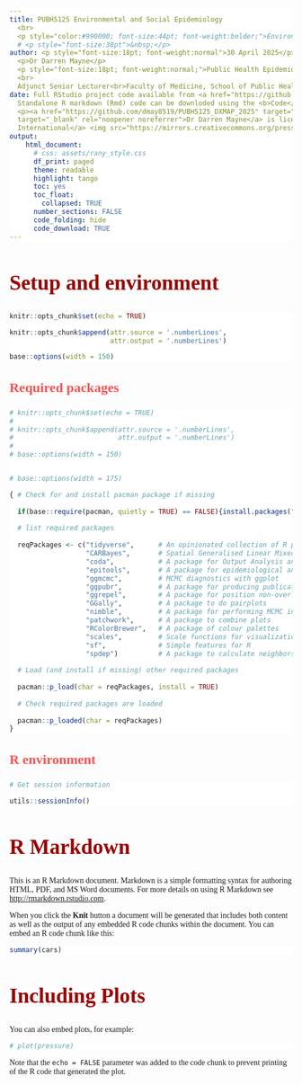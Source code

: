 ```yaml
---
title: PUBH5125 Environmental and Social Epidemiology
  <br>
  <p style="color:#990000; font-size:44pt; font-weight:bolder;">Environmental Epidemiology Study Designs:<br>Disease Mapping Demonstration</p></br>
  # <p style="font-size:38pt">&nbsp;</p>
author: <p style="font-size:18pt; font-weight:normal">30 April 2025</p>
  <p>Dr Darren Mayne</p>
  <p style="font-size:18pt; font-weight:normal;">Public Health Epidemiologist<br>Illawarra Shoalhaven Local Health District<br>
  <br>
  Adjunct Senior Lecturer<br>Faculty of Medicine, School of Public Health</p></span>
date: Full RStudio project code available from <a href="https://github.com/dmay8519/PUBH5125_DXMAP_DEMO" target="_blank" rel="noopener noreferrer">https://github.com/dmay8519/PUBH5125_DXMAP_DEMO</a>.<br>
  Standalone R markdown (Rmd) code can be downloded using the <b>Code</b> button in the top right hand corner and selecting <b>Download Rmd</b>.
  <p><a href="https://github.com/dmay8519/PUBH5125_DXMAP_2025" target="_blank" rel="noopener noreferrer">Environmental Epidemiology Study Designs --- Disease Mapping Demonstration</a> (PUBH5125_DXMAP_DEMO) by <a href="https://www.linkedin.com/in/themaynestory" 
  target="_blank" rel="noopener noreferrer">Dr Darren Mayne</a> is licensed under <a href="https://creativecommons.org/licenses/by-nc-sa/4.0/?ref=chooser-v1" target="_blank" rel="noopener noreferrer">Creative Commons Attribution-NonCommercial-ShareAlike 4.0 
  International</a> <img src="https://mirrors.creativecommons.org/presskit/buttons/88x31/png/by-nc-sa.png" alt="BY NC SA" height="20px" hspace="1px"></p><br>
output:
    html_document:
      # css: assets/rany_style.css
      df_print: paged
      theme: readable
      highlight: tango
      toc: yes
      toc_float:
        collapsed: TRUE
      number_sections: FALSE
      code_folding: hide
      code_download: TRUE
---
```


<!-- Add inline style sheet -->

<!-- ```{css, echo = FALSE} -->

<style = text/css>

.main-container {
  max-width: 100% !important;
  margin: auto;
}

body {
  font-family: "Public Sans Light";
}

h1 {
    font-family: "Public Sans Light";
    font-size: 18pt;
    font-weight: bold;
    color: #467d62;
}

h1.title {
    font-family: "Public Sans Light";
    font-size: 38pt;
    font-weight: bold;
    text-align:center;
    color: black;
}

h2 {
    font-family: "Public Sans Light";
    font-size: 28pt;
    font-weight: bold;
    color: #990000;
}

h3 {
    font-family: "Public Sans Light";
    font-size: 38pt;
    font-weight: bold;
    color: black;
}

h3 {
    font-family: "Public Sans Light";
    font-size: 18pt;
    font-weight: bold;
    color: #FB5151;
}

.author {
    font-family: "Public Sans Light";
    font-size: 28pt;
    font-weight: bold;
    text-align: center;
    color: black;
}

.date {
    font-family: "Public Sans Light";
    font-size: 14pt;
    font-weight: normal;
    text-align: left;
    color: black;
}

.code-folding-btn {
  font-family: "Public Sans Light";
    font-size: 10pt;
  <!-- display: none; -->
}

<!-- See https://bookdown.org/yihui/rmarkdown-cookbook/html-scroll.html -->
<!-- https://www.kaggle.com/discussions/questions-and-answers/393577 -->

pre {
  background-color: white;
  <!-- Global maximum height for all chunks -->
  max-height: 300px;
  overflow-y: auto;
}

pre[class] {
  background-color: white;
  <!-- Limit height of <PRE> blocks to 100px -->
  max-height: 100px;
}

.textSource {
  font-size: 10pt;
  background-color: white;
  <!-- Limits chunk codes to 100pc -->
  max-height: 100px;
  overflow-y: auto;
}

.textOutput {
  font-size: 10pt;
  background-color: white;
  <!-- Limits chunk codes to 100pc -->
  max-height: 100px;
  overflow-y: auto;
}

.sourceCode { overflow: visible; }

</style>

<!-- ``` -->

## Setup and environment

```r

knitr::opts_chunk$set(echo = TRUE)

knitr::opts_chunk$append(attr.source = '.numberLines',
                         attr.output = '.numberLines')

base::options(width = 150)


```

### Required packages

```r

# knitr::opts_chunk$set(echo = TRUE)
# 
# knitr::opts_chunk$append(attr.source = '.numberLines',
#                          attr.output = '.numberLines')
# 
# base::options(width = 150)


# base::options(width = 175)

{ # Check for and install pacman package if missing
  
  if(base::require(pacman, quietly = TRUE) == FALSE){install.packages("pacman")}
  
  # list required packages
  
  reqPackages <- c("tidyverse",      # An opinionated collection of R packages designed for data science
                   "CARBayes",       # Spatial Generalised Linear Mixed Models for Areal Unit Data
                   "coda",           # A package for Output Analysis and Diagnostics for MCMC
                   "epitools",       # A package for epidemiological analysis
                   "ggmcmc",         # MCMC diagnostics with ggplot
                   "ggpubr",         # A package for producing publication-ready plots 
                   "ggrepel",        # A package for position non-overlapping text labels with 'ggplot2'
                   "GGally",         # A package to do pairplots
                   "nimble",         # A package for performing MCMC in R
                   "patchwork",      # A package to combine plots
                   "RColorBrewer",   # A package of colour palettes
                   "scales",         # Scale functions for visualization
                   "sf",             # Simple features for R
                   "spdep")          # A package to calculate neighbors)
  
  # Load (and install if missing) other required packages
  
  pacman::p_load(char = reqPackages, install = TRUE)
  
  # Check required packages are loaded
  
  pacman::p_loaded(char = reqPackages)
}
```

### R environment

```r

# Get session information

utils::sessionInfo()

```

## R Markdown

This is an R Markdown document. Markdown is a simple formatting syntax for authoring HTML, PDF, and MS Word documents. For more details on using R Markdown see <http://rmarkdown.rstudio.com>.

When you click the **Knit** button a document will be generated that includes both content as well as the output of any embedded R code chunks within the document. You can embed an R code chunk like this:

```r
summary(cars)
```

## Including Plots

You can also embed plots, for example:

```r
# plot(pressure)
```

Note that the `echo = FALSE` parameter was added to the code chunk to prevent printing of the R code that generated the plot.

